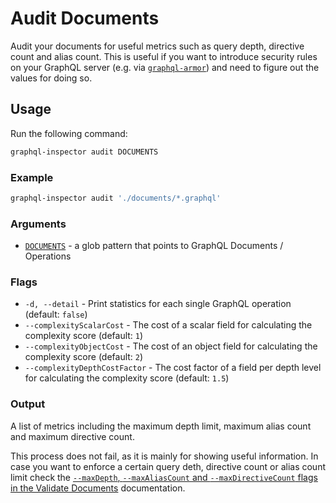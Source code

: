# Audit Documents

Audit your documents for useful metrics such as query depth, directive count and alias count. This is useful if you want
to introduce security rules on your GraphQL server (e.g. via
[`graphql-armor`](https://github.com/Escape-Technologies/graphql-armor)) and need to figure out the values for doing so.

## Usage

Run the following command:

```sh
graphql-inspector audit DOCUMENTS
```

### Example

```sh
graphql-inspector audit './documents/*.graphql'
```

### Arguments

- [`DOCUMENTS`](../api/documents) - a glob pattern that points to GraphQL Documents / Operations

### Flags

- `-d, --detail` - Print statistics for each single GraphQL operation (default: `false`)
- `--complexityScalarCost` - The cost of a scalar field for calculating the complexity score (default: `1`)
- `--complexityObjectCost` - The cost of an object field for calculating the complexity score (default: `2`)
- `--complexityDepthCostFactor` - The cost factor of a field per depth level for calculating the complexity score (default: `1.5`)

### Output

A list of metrics including the maximum depth limit, maximum alias count and maximum directive count.

This process does not fail, as it is mainly for showing useful information. In case you want to enforce a certain query
deth, directive count or alias count limit check the
[`--maxDepth`, `--maxAliasCount` and `--maxDirectiveCount` flags in the Validate Documents](./validate.mdx)
documentation.
